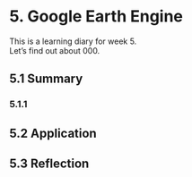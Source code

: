 # 5. Google Earth Engine {.unnumbered}

This is a learning diary for week 5.\
Let's find out about 000.

## 5.1 Summary

### 5.1.1

## 5.2 Application

## 5.3 Reflection
